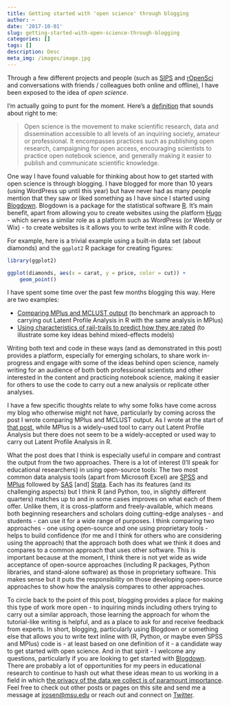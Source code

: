 ```yaml
---
title: Getting started with 'open science' through blogging
author: ~
date: '2017-10-01'
slug: getting-started-with-open-science-through-blogging
categories: []
tags: []
description: Desc
meta_img: /images/image.jpg
---
```


Through a few different projects and people (such as [SIPS](https://www.improvingpsych.org/SIPS2017/) and [rOpenSci](https://ropensci.org/) and conversations with friends / colleagues both online and offline), I have been exposed to the idea of *open science*.

I'm actually going to punt for the moment. Here's a [definition](https://en.wikipedia.org/wiki/Open_science) that sounds about right to me:

> Open science is the movement to make scientific research, data and dissemination accessible to all levels of an inquiring society, amateur or professional. It encompasses practices such as publishing open research, campaigning for open access, encouraging scientists to practice open notebook science, and generally making it easier to publish and communicate scientific knowledge.

One way I have found valuable for thinking about how to get started with open science is through blogging. I have blogged for more than 10 years (using WordPress up until this year) but have never had as many people mention that they saw or liked something as I have since I started using [Blogdown](https://github.com/rstudio/blogdown). Blogdown is a package for the statistical software [R](https://www.r-project.org/). It's main benefit, apart from allowing you to create websites using the platform [Hugo](https://gohugo.io/) - which serves a similar role as a platform such as WordPress (or Weebly or Wix) - to create websites is it allows you to write text inline with R code.

For example, here is a trivial example using a built-in data set (about diamonds) and the `ggplot2` R package for creating figures:

```r

library(ggplot2)

ggplot(diamonds, aes(x = carat, y = price, color = cut)) +
    geom_point()

```

I have spent some time over the past few months blogging this way. Here are two examples:

* [Comparing MPlus and MCLUST output](https://jrosen48.github.io/blog/comparing-mplus-and-mclust-output/) (to benchmark an approach to carrying out Latent Profile Analysis in R with the same analysis in MPlus)
* [Using characteristics of rail-trails to predict how they are rated](https://jrosen48.github.io/blog/characteristics-of-rail-trails/) (to illustrate some key ideas behind mixed-effects models)

Writing both text and code in these ways (and as demonstrated in this post) provides a platform, especially for emerging scholars, to share work in-progress and engage with some of the ideas behind open science, namely writing for an audience of both both professional scientists and other interested in the content and practicing notebook science, making it easier for others to use the code to carry out a new analysis or replicate other analyses. 

I have a few specific thoughts relate to why some folks have come across my blog who otherwise might not have, particularly by coming across the post I wrote comparing MPlus and MCLUST output. As I wrote at the start of [that post](https://jrosen48.github.io/blog/comparing-mplus-and-mclust-output/), while MPlus is a widely-used tool to carry out Latent Profile Analysis but there does not seem to be a widely-accepted or used way to carry out Latent Profile Analysis in R. 

What the post does that I think is especially useful in compare and contrast the output from the two approaches. There is a lot of interest (I'll speak for educational researchers) in using open-source tools: The two most common data analysis tools (apart from Microsoft Excel) are [SPSS](https://www.ibm.com/analytics/us/en/technology/spss/) and [MPlus](https://www.statmodel.com/) followed by [SAS](https://www.sas.com/en_us/company-information.html) [and] [Stata](https://www.stata.com/). Each has its features (and its challenging aspects) but I think R (and Python, too, in slightly different quarters) matches up to and in some cases improves on what each of them offer. Unlike them, it is cross-platform and freely-available, which means both beginning researchers and scholars doing cutting-edge analyses - and students - can use it for a wide range of purposes. I think comparing two approaches - one using open-source and one using proprietary tools - helps to build confidence (for me and I think for others who are considering using the approach) that the approach both does what we think it does and compares to a common approach that uses other software. This is important because at the moment, I think there is not yet wide as wide acceptance of open-source approaches (including R packages, Python libraries, and stand-alone software) as those in proprietary software. This makes sense but it puts the responsibility on those developing open-source approaches to show how the analysis compares to other approaches. 

To circle back to the point of this post, blogging provides a place for making this type of work more open - to inquiring minds including others trying to carry out a similar approach, those learning the approach for whom the tutorial-like writing is helpful, and as a place to ask for and receive feedback from experts. In short, blogging, particularly using Blogdown or something else that allows you to write text inline with (R, Python, or maybe even SPSS and MPlus) code is - at least based on one definition of it - a candidate way to get started with open science. And in that spirit - I welcome any questions, particularly if you are looking to get started with [Blogdown](https://github.com/rstudio/blogdown). There are probably a lot of opportunities for my peers in educational research to continue to hash out what these ideas mean to us working in a field in which [the privacy of the data we collect is of paramount importance](http://www.colorado.edu/registrar/students/records/ferpa). Feel free to check out other posts or pages on this site and send me a message at [jrosen@msu.edu](mailto:jrosen@msu.edu) or reach out and connect on [Twitter](https://twitter.com/jrosenberg6432).